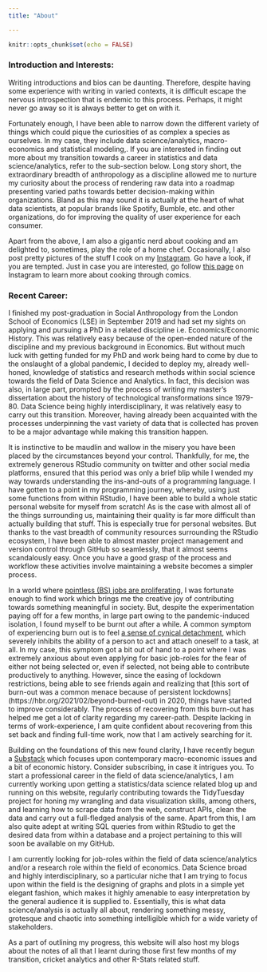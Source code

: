 ```yaml
---
title: "About"

---
```


```r
knitr::opts_chunk$set(echo = FALSE)
```




### Introduction and Interests: 

Writing introductions and bios can be daunting. Therefore, despite having some experience with writing in varied contexts, it is difficult escape the nervous introspection that is endemic to this process. Perhaps, it might never go away so it is always better to get on with it. 


Fortunately enough, I have been able to narrow down the different variety of things which could pique the curiosities of as complex a species as ourselves. In my case, they include data science/analytics, macro-economics and statistical modeling,. If you are interested in finding out more about my transition towards a career in statistics and data science/analytics, refer to the sub-section below. Long story short, the extraordinary breadth of anthropology as a discipline allowed me to nurture my curiosity about the process of rendering raw data into a roadmap presenting varied paths towards better decision-making within organizations. Bland as this may sound it is actually at the heart of what data scientists, at popular brands like Spotify, Bumble, etc. and other organizations, do for improving the quality of user experience for each consumer. 


Apart from the above, I am also a gigantic nerd about cooking and am delighted to, sometimes, play the role of a home chef. Occasionally, I also post pretty pictures of the stuff I cook on my [Instagram](https://www.instagram.com/hitesh_fulwani08/). Go have a look, if you are tempted. Just in case you are interested, go follow [this page](https://www.instagram.com/_masalalab/) on Instagram to learn more about cooking through comics. 






### Recent Career:

I finished my post-graduation in Social Anthropology from the London School of Economics (LSE) in September 2019 and had set my sights on applying and pursuing a PhD in a related discipline i.e. Economics/Economic History. This was relatively easy because of the open-ended nature of the discipline and my previous background in Economics. But without much luck with getting funded for my PhD and work being hard to come by due to the onslaught of a global pandemic, I decided to deploy my, already well-honed, knowledge of statistics and research methods within social science towards the field of Data Science and Analytics. In fact, this decision was also, in large part, prompted by the process of writing my master's dissertation about the history of technological transformations since 1979-80. Data Science being highly interdisciplinary, it was relatively easy to carry out this transition. Moreover, having already been acquainted with the processes underpinning the vast variety of data that is collected has proven to be a major advantage while making this transition happen.



It is instinctive to be maudlin and wallow in the misery you have been placed by the circumstances beyond your control. Thankfully, for me, the extremely generous RStudio community on twitter and other social media platforms, ensured that this period was only a brief blip while I wended my way towards understanding the ins-and-outs of a programming language. I have gotten to a point in my programming journey, whereby, using just some functions from within RStudio, I have been able to build a whole static personal website for myself from scratch! As is the case with almost all of the things surrounding us, maintaining their quality is far more difficult than actually building that stuff. This is especially true for personal websites. But thanks to the vast breadth of community resources surrounding the RStudio ecosystem, I have been able to almost master project management and version control through GitHub so seamlessly, that it almost seems scandalously easy. Once you have a good grasp of the process and workflow these activities involve maintaining a website becomes a simpler process. 



In a world where [pointless (BS) jobs are proliferating]("https://www.vox.com/2018/5/8/17308744/bullshit-jobs-book-david-graeber-occupy-wall-street-karl-marx"), I was fortunate enough to find work which brings me the creative joy of contributing towards something meaningful in society. But, despite the experimentation paying off for a few months, in large part owing to the pandemic-induced isolation, I found myself to be burnt out after a while. A common symptom of experiencing burn out is to feel [a sense of cynical detachment](https://hbr.org/2021/04/your-burnout-is-unique-your-recovery-will-be-to), which severely inhibits the ability of a person to act and attach oneself to a task, at all. In my case, this symptom got a bit out of hand to a point where I was extremely anxious about even applying for basic job-roles for the fear of either not being selected or, even if selected, not being able to contribute productively to anything. However, since the easing of lockdown restrictions, being able to see friends again and realizing that [this sort of burn-out was a common menace because of persistent lockdowns] (https://hbr.org/2021/02/beyond-burned-out) in 2020, things have started to improve considerably. The process of recovering from this burn-out has helped me get a lot of clarity regarding my career-path. Despite lacking in terms of work-experience, I am quite confident about recovering from this set back and finding full-time work, now that I am actively searching for it.


Building on the foundations of this new found clarity, I have recently begun a [Substack](https://hiteshfulwani.substack.com/) which focuses upon contemporary macro-economic issues and  a bit of economic history. Consider subscribing, in case it intrigues you. To start a professional career in the field of data science/analytics, I am currently working upon getting a statistics/data science related blog up and running on this website, regularly contributing towards the TidyTuesday project for honing my wrangling and data visualization skills, among others, and learning how to scrape data from the web, construct APIs, clean the data and carry out a full-fledged analysis of the same. Apart from this, I am also quite adept at writing SQL queries from within RStudio to get the desired data from within a database and a project pertaining to this will soon be available on my GitHub. 


I am currently looking for job-roles within the field of data science/analytics and/or a research role within the field of economics. Data Science broad and highly interdisciplinary, so a particular niche that I am trying to focus upon within the field is the designing of graphs and plots in a simple yet elegant fashion, which makes it highly amenable to easy interpretation by the general audience it is supplied to. Essentially, this is what data science/analysis is actually all about, rendering something messy, grotesque and chaotic into something intelligible which for a wide variety of stakeholders.



 As a part of outlining my progress, this website will also host my blogs about the notes of all that I learnt during those first few months of my transition, cricket analytics and other R-Stats related stuff. 












